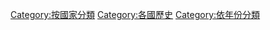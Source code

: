 {{Container category}}
{{依国家来做的分类}}
{{Commonscat|Years by country}}

[[Category:按國家分類|Category:按國家分類]]
[[Category:各國歷史|Category:各國歷史]]
[[Category:依年份分類|Category:依年份分類]]